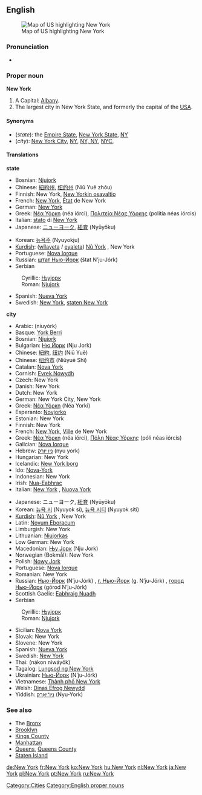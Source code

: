 ==English==
[[Image:map of USA highlighting New York.png|thumb|right|Map of US highlighting New York]]
===Pronunciation===
*{{audio|en-us-New York.ogg|Audio (US)}}

===Proper noun===
{{wikipedia}}
'''New York'''

#A {{USstate}} Capital: [[Albany]].
#The largest city in New York State, and formerly the capital of the [[USA]].

====Synonyms====
*(''state''): the [[Empire State]], [[New York State]], [[NY]]
*(''city''): [[New York City]], [[NY]], [[NY, NY]], [[NYC]],

====Translations====
'''state'''
{{top}}
*Bosnian: [[Njujork#Bosnian|Njujork]] {{m}}
*Chinese: [[紐約州]], [[纽约州]] (Niǔ Yuē zhōu)
*Finnish: New York, [[New Yorkin osavaltio]]
*French: [[New York#French|New York]], [[état|État]] de New York {{m}}
*German: [[New York]]
*Greek: [[Νέα Υόρκη]] (néa iórci), [[Πολιτεία Νέας Υόρκης]] (politía néas iórcis) {{f}}
*Italian: [[stato]] di [[New York#Italian|New York]] {{m}}
*Japanese: [[ニューヨーク]], [[紐育]] (Nyūyōku)
{{mid}}
*Korean: [[뉴욕주]] (Nyuyokju)
*[[Kurdish]]: ([[wîlayet]]a / [[eyalet]]a) [[Nû York]] {{f}}, New York {{f}} 
*Portuguese: [[Nova Iorque]] {{f}}
*Russian: [[шт. Нью-Йорк|штат Нью-Йорк]] (štat N’ju-Jórk) {{m}}
*Serbian
:Cyrillic: [[Њујорк#Serbian|Њујорк]] {{m}}
:Roman: [[Njujork#Serbian|Njujork]] {{m}}
*Spanish: [[Nueva York]] {{f}}
*Swedish: [[New York#Swedish|New York]], [[staten New York]]
{{bottom}}

'''city'''
{{top}}
*Arabic: {{ARchar|[[نيويورك]]}} (niuyórk)
*Basque: [[York Berri]]
*Bosnian: [[Njujork#Bosnian|Njujork]] {{m}}
*Bulgarian: [[Ню Йорк]] (Nju Jork)
*Chinese: [[紐約]], [[纽约]] (Niǔ Yuē)
*Chinese: [[纽约市]] (Niǔyuē Shì)
*Catalan: [[Nova York]]
*Cornish: [[Evrek Nowydh]]
*Czech: New York
*Danish: New York
*Dutch: New York
*German: New York City, New York
*Greek: [[Νέα Υόρκη]] (Néa Yorki)
*Esperanto: [[Novjorko]]
*Estonian: New York
*Finnish: New York
*French: [[New York#French|New York]], [[ville|Ville]] de New York {{f}}
*Greek: [[Νέα Υόρκη]] (néa iórci), [[Πόλη Νέας Υόρκης]] (póli néas iórcis) {{f}}
*Galician: [[Nova Iorque]]
*Hebrew: [[ניו יורק]] (nyu york)
*Hungarian: New York
*Icelandic: [[New York borg]]
*Ido: [[Nova-York]]
*Indonesian: New York
*Irish: [[Nua-Eabhrac]]
*Italian: [[New York#Italian|New York]] {{f}}, [[Nuova York]] {{f}}
{{mid}}
*Japanese: ニューヨーク, [[紐育]] (Nyūyōku)
*Korean: [[뉴욕 시]] (Nyuyok si), [[뉴욕 시티]] (Nyuyok siti)
*[[Kurdish]]: [[Nû York]] {{f}}, New York {{f}} 
*Latin: [[Novum Eboracum]]
*Limburgish: New York
*Lithuanian: [[Niujorkas]]
*Low German: New York
*Macedonian: [[Њу Јорк]] (Nju Jork)
*Norwegian (Bokmål): New York
*Polish: [[Nowy Jork]]
*Portuguese: [[Nova Iorque]] {{f}}
*Romanian: New York
*Russian: [[Нью-Йорк]] (N’ju-Jórk) {{m}}, [[г. Нью-Йорк]] (g. N’ju-Jórk) {{m}}, [[город Нью-Йорк]] (górod N’ju-Jórk) {{m}}
*Scottish Gaelic: [[Eabhraig Nuadh]]
*Serbian
:Cyrillic: [[Њујорк#Serbian|Њујорк]] {{m}}
:Roman: [[Njujork#Serbian|Njujork]] {{m}}
*Sicilian: [[Nova York]]
*Slovak: New York
*Slovene: New York
*Spanish: [[Nueva York]] {{f}}
*Swedish: [[New York#Swedish|New York]]
*Thai: {{THchar|[[นครนิวยอร์ก]]}} (nákon níwáyôk)
*Tagalog: [[Lungsod ng New York]]
*Ukrainian: [[Нью-Йорк]] (N’ju-Jórk)
*Vietnamese: [[Thành phố New York]]
*Welsh: [[Dinas Efrog Newydd]]
*Yiddish: [[ניו־יאָרק]] (Nyu-York)
{{bottom}}

===See also===
*The [[Bronx]]
*[[Brooklyn]]
*[[Kings County]]
*[[Manhattan]]
*[[Queens]], [[Queens County]]
*[[Staten Island]]
<!-- all very interesting, but this are have no linguistic connection:
*[[Wall Street]]
*[[Tri-State Region]]
*[[Statue of Liberty]]
*[[Empire State Building]]
*[[WTC]]
*[[WFC]]
*[[Freedom Tower]]
*[[Ellis Island]]
*[[United Nations]]
*[[Central Park]]
*[[Metropolitan Museum of Art]]
*[[Museum of Modern Art]]
-->

[[Category:Cities]]
[[Category:English proper nouns]]

[[de:New York]]
[[fr:New York]]
[[ko:New York]]
[[hu:New York]]
[[nl:New York]]
[[ja:New York]]
[[pl:New York]]
[[pt:New York]]
[[ru:New York]]